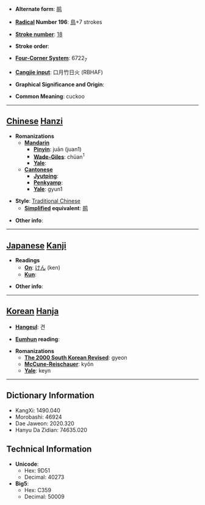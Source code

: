 * '''Alternate form''': [[鹃]]

* '''[[Wiktionary:Chinese radical index| Radical]] Number 196''': [[Wiktionary:Chinese radical index 鳥|鳥]]+7 strokes

* '''[[Wiktionary:Chinese total strokes index|Stroke number]]''': [[Wiktionary:Chinese total strokes index 18|18]]

* '''Stroke order''': 

* '''[[Wiktionary:Chinese four corner index|Four-Corner System]]''': 6722<sub>7</sub>

* '''[[Wiktionary:Chinese Cangjie index|Cangjie input]]''': 口月竹日火 (RBHAF)

* '''Graphical Significance and Origin''': 

* '''Common Meaning''': cuckoo

----

== [[Chinese]] [[Hanzi]] ==

* '''Romanizations'''
** '''[[Mandarin]]'''
*** '''[[Pinyin]]''': juān (juan1)
*** '''[[Wade-Giles]]''': chüan<sup>1</sup>
*** '''[[Yale]]''': 
** '''[[Cantonese]]'''
*** '''[[Jyutping]]''':
*** '''[[Penkyamp]]''': 
*** '''[[Yale]]''': gyun1

* '''Style''': [[Traditional Chinese]] 
** '''[[Simplified Chinese|Simplified]] equivalent''': [[鹃]]

* '''Other info''': 

----

== [[Japanese]] [[Kanji]] ==

* '''Readings'''
** '''[[On]]''': [[けん]] (ken)
** '''[[Kun]]''': 

* '''Other info''':  

----

== [[Korean]] [[Hanja]] ==

* '''[[Hangeul]]''': 견

* '''[[Eumhun]] reading''': 

* '''Romanizations'''
** '''[[The 2000 South Korean Revised Romanization|The 2000 South Korean Revised]]''': gyeon
** '''[[McCune-Reischauer]]''': kyŏn
** '''[[Yale]]''': keyn

----

== Dictionary Information ==

* KangXi: 1490.040
* Morobashi: 46924
* Dae Jaweon: 2020.320
* Hanyu Da Zidian: 74635.020

== Technical Information ==

* '''Unicode''':
** Hex: 9D51
** Decimal: 40273
* '''Big5''':
** Hex: C359
** Decimal: 50009